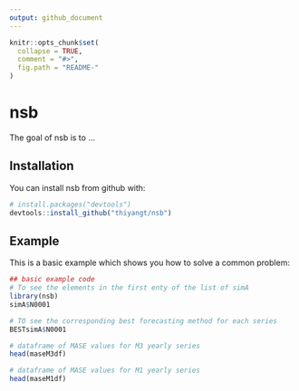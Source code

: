 ```yaml
---
output: github_document
---
```


<!-- README.md is generated from README.Rmd. Please edit that file -->

```r
knitr::opts_chunk$set(
  collapse = TRUE,
  comment = "#>",
  fig.path = "README-"
)
```

# nsb

The goal of nsb is to ...

## Installation

You can install nsb from github with:

```r
# install.packages("devtools")
devtools::install_github("thiyangt/nsb")
```

## Example

This is a basic example which shows you how to solve a common problem:

```r
## basic example code
# To see the elements in the first enty of the list of simA
library(nsb)
simA$N0001

# TO see the corresponding best forecasting method for each series
BESTsimA$N0001

# dataframe of MASE values for M3 yearly series
head(maseM3df)

# dataframe of MASE values for M1 yearly series
head(maseM1df)
```


